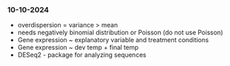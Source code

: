 ### 10-10-2024 

- overdispersion = variance > mean
- needs negatively binomial distribution or Poisson (do not use Poisson)
- Gene expression ~ explanatory variable and treatment conditions
- Gene expression ~ dev temp + final temp
- DESeq2 - package for analyzing sequences